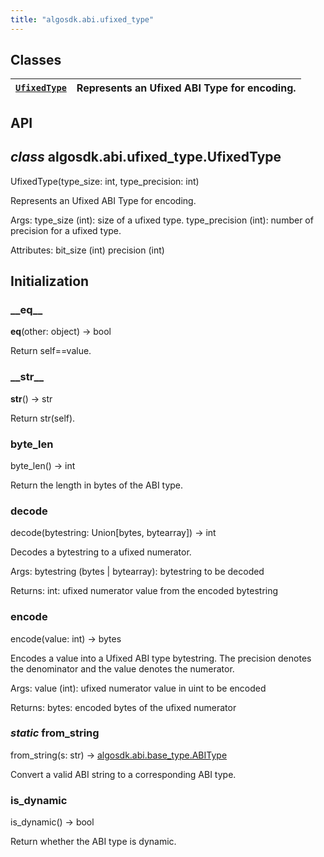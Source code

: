 ```yaml
---
title: "algosdk.abi.ufixed_type"
---
```


<a id="module-algosdk.abi.ufixed_type"></a>

<a id="algosdk-abi-ufixed-type"></a>

<a id="module-contents"></a>

<a id="classes"></a>

## Classes

| [`UfixedType`](#algosdk.abi.ufixed_type.UfixedType)   | Represents an Ufixed ABI Type for encoding.   |
|-------------------------------------------------------|-----------------------------------------------|

<a id="api"></a>

## API

<a id="algosdk.abi.ufixed_type.UfixedType"></a>

## *class* algosdk.abi.ufixed_type.UfixedType

UfixedType(type_size: int, type_precision: int)

Represents an Ufixed ABI Type for encoding.

Args:
type_size (int): size of a ufixed type.
type_precision (int): number of precision for a ufixed type.

Attributes:
bit_size (int)
precision (int)

## Initialization

<a id="algosdk.abi.ufixed_type.UfixedType.__eq__"></a>

### \_\_eq_\_

__eq__(other: object) → bool

Return self==value.

<a id="algosdk.abi.ufixed_type.UfixedType.__str__"></a>

### \_\_str_\_

__str__() → str

Return str(self).

<a id="algosdk.abi.ufixed_type.UfixedType.byte_len"></a>

### byte_len

byte_len() → int

Return the length in bytes of the ABI type.

<a id="algosdk.abi.ufixed_type.UfixedType.decode"></a>

### decode

decode(bytestring: Union[bytes, bytearray]) → int

Decodes a bytestring to a ufixed numerator.

Args:
bytestring (bytes | bytearray): bytestring to be decoded

Returns:
int: ufixed numerator value from the encoded bytestring

<a id="algosdk.abi.ufixed_type.UfixedType.encode"></a>

### encode

encode(value: int) → bytes

Encodes a value into a Ufixed ABI type bytestring. The precision denotes
the denominator and the value denotes the numerator.

Args:
value (int): ufixed numerator value in uint to be encoded

Returns:
bytes: encoded bytes of the ufixed numerator

<a id="algosdk.abi.ufixed_type.UfixedType.from_string"></a>

### *static* from_string

from_string(s: str) → [algosdk.abi.base_type.ABIType](algosdk.abi.base_type.mdx#algosdk.abi.base_type.ABIType)

Convert a valid ABI string to a corresponding ABI type.

<a id="algosdk.abi.ufixed_type.UfixedType.is_dynamic"></a>

### is_dynamic

is_dynamic() → bool

Return whether the ABI type is dynamic.
